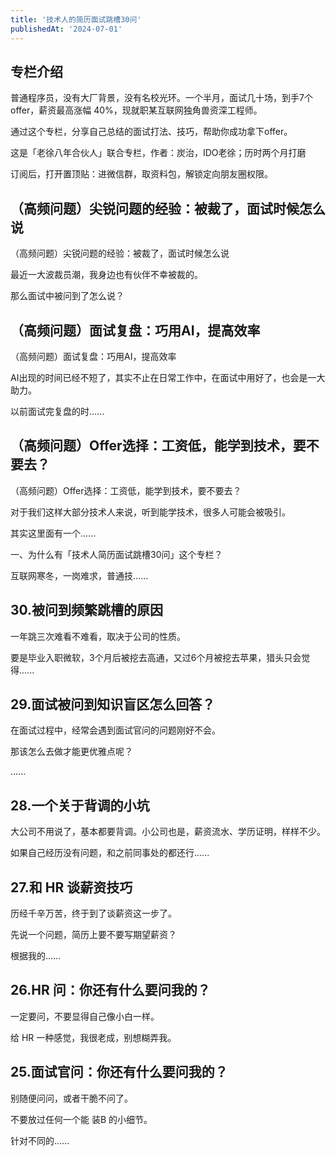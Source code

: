 ```yaml
---
title: '技术人的简历面试跳槽30问'
publishedAt: '2024-07-01'
---
```


## 专栏介绍

普通程序员，没有大厂背景，没有名校光环。一个半月，面试几十场，到手7个offer，薪资最高涨幅 40%，现就职某互联网独角兽资深工程师。  
  
通过这个专栏，分享自己总结的面试打法、技巧，帮助你成功拿下offer。  
  
这是「老徐八年合伙人」联合专栏，作者：炭治，IDO老徐；历时两个月打磨  
  
订阅后，打开置顶贴：进微信群，取资料包，解锁定向朋友圈权限。

## （高频问题）尖锐问题的经验：被裁了，面试时候怎么说
（高频问题）尖锐问题的经验：被裁了，面试时候怎么说

最近一大波裁员潮，我身边也有伙伴不幸被裁的。

那么面试中被问到了怎么说？

## （高频问题）面试复盘：巧用AI，提高效率
（高频问题）面试复盘：巧用AI，提高效率

AI出现的时间已经不短了，其实不止在日常工作中，在面试中用好了，也会是一大助力。

以前面试完复盘的时......

## （高频问题）Offer选择：工资低，能学到技术，要不要去？
（高频问题）Offer选择：工资低，能学到技术，要不要去？

对于我们这样大部分技术人来说，听到能学技术，很多人可能会被吸引。

其实这里面有一个......

一、为什么有「技术人简历面试跳槽30问」这个专栏？

互联网寒冬，一岗难求，普通技......

## 30.被问到频繁跳槽的原因

一年跳三次难看不难看，取决于公司的性质。

要是毕业入职微软，3个月后被挖去高通，又过6个月被挖去苹果，猎头只会觉得......

## 29.面试被问到知识盲区怎么回答？

在面试过程中，经常会遇到面试官问的问题刚好不会。

那该怎么去做才能更优雅点呢？

......

##  28.一个关于背调的小坑

大公司不用说了，基本都要背调。小公司也是，薪资流水、学历证明，样样不少。

如果自己经历没有问题，和之前同事处的都还行......

##  27.和 HR 谈薪资技巧

历经千辛万苦，终于到了谈薪资这一步了。

先说一个问题，简历上要不要写期望薪资？

根据我的......

## 26.HR 问：你还有什么要问我的？

一定要问，不要显得自己像小白一样。

给 HR 一种感觉，我很老成，别想糊弄我。

## 25.面试官问：你还有什么要问我的？

别随便问问，或者干脆不问了。

不要放过任何一个能 装B 的小细节。

针对不同的......

